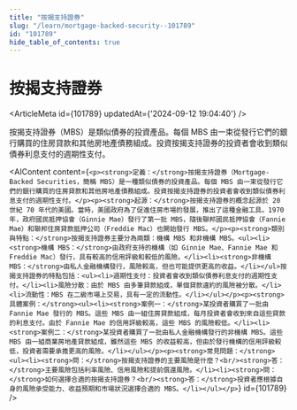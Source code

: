```yaml
---
title: "按揭支持證券"
slug: "/learn/mortgage-backed-security--101789"
id: "101789"
hide_table_of_contents: true
---
```



# 按揭支持證券

<ArticleMeta id={101789} updatedAt={'2024-09-12 19:04:40'} />
<div className='border-solid border-b border-t-0 my-4 border-[var(--ifm-color-gray-300)]' />

按揭支持證券（MBS）是類似債券的投資產品。每個 MBS 由一束從發行它們的銀行購買的住房貸款和其他房地產債務組成。投資按揭支持證券的投資者會收到類似債券利息支付的週期性支付。

<AIContent content={`<p><strong>定義：</strong>按揭支持證券（Mortgage-Backed Securities，簡稱 MBS）是一種類似債券的投資產品。每個 MBS 由一束從發行它們的銀行購買的住房貸款和其他房地產債務組成。投資按揭支持證券的投資者會收到類似債券利息支付的週期性支付。</p><p><strong>起源：</strong>按揭支持證券的概念起源於 20 世紀 70 年代的美國。當時，美國政府為了促進住房市場的發展，推出了這種金融工具。1970 年，政府國民抵押協會（Ginnie Mae）發行了第一批 MBS，隨後聯邦國民抵押協會（Fannie Mae）和聯邦住房貸款抵押公司（Freddie Mac）也開始發行 MBS。</p><p><strong>類別與特點：</strong>按揭支持證券主要分為兩類：機構 MBS 和非機構 MBS。<ul><li><strong>機構 MBS：</strong>由政府支持的機構（如 Ginnie Mae、Fannie Mae 和 Freddie Mac）發行，具有較高的信用評級和較低的風險。</li><li><strong>非機構 MBS：</strong>由私人金融機構發行，風險較高，但也可能提供更高的收益。</li></ul>按揭支持證券的特點包括：<ul><li>週期性支付：投資者會收到類似債券利息支付的週期性支付。</li><li>風險分散：由於 MBS 由多筆貸款組成，單個貸款違約的風險被分散。</li><li>流動性：MBS 在二級市場上交易，具有一定的流動性。</li></ul></p><p><strong>具體案例：</strong><ul><li><strong>案例一：</strong>某投資者購買了一批由 Fannie Mae 發行的 MBS。這些 MBS 由一組住房貸款組成，每月投資者會收到來自這些貸款的利息支付。由於 Fannie Mae 的信用評級較高，這些 MBS 的風險較低。</li><li><strong>案例二：</strong>某投資者購買了一批由私人金融機構發行的非機構 MBS。這些 MBS 由一組商業房地產貸款組成，雖然這些 MBS 的收益較高，但由於發行機構的信用評級較低，投資者需要承擔更高的風險。</li></ul></p><p><strong>常見問題：</strong><ul><li><strong>問：</strong>按揭支持證券的主要風險是什麼？<br/><strong>答：</strong>主要風險包括利率風險、信用風險和提前償還風險。</li><li><strong>問：</strong>如何選擇合適的按揭支持證券？<br/><strong>答：</strong>投資者應根據自身的風險承受能力、收益預期和市場狀況選擇合適的 MBS。</li></ul></p>`} id={101789} />
